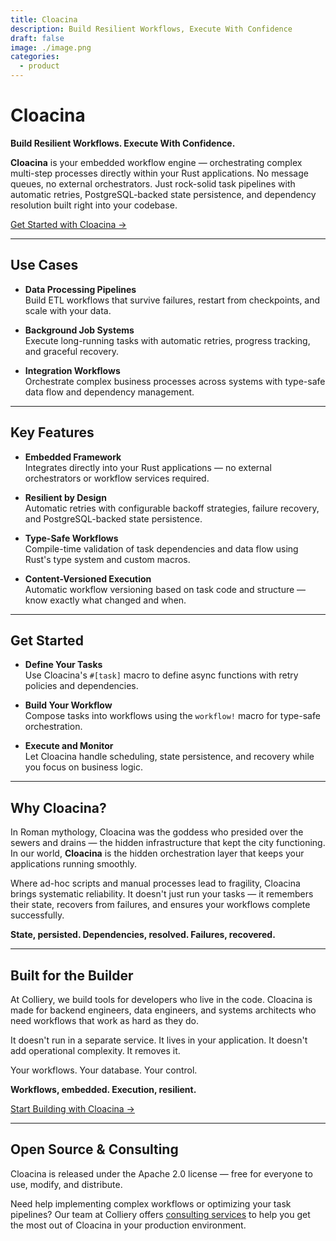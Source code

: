 ```yaml
---
title: Cloacina
description: Build Resilient Workflows, Execute With Confidence
draft: false
image: ./image.png
categories:
  - product
---
```


# Cloacina

**Build Resilient Workflows. Execute With Confidence.**

**Cloacina** is your embedded workflow engine — orchestrating complex multi-step processes directly within your Rust applications. No message queues, no external orchestrators. Just rock-solid task pipelines with automatic retries, PostgreSQL-backed state persistence, and dependency resolution built right into your codebase.

[Get Started with Cloacina →](https://github.com/colliery-io/cloacina)

---

## Use Cases

- **Data Processing Pipelines**  
  Build ETL workflows that survive failures, restart from checkpoints, and scale with your data.

- **Background Job Systems**  
  Execute long-running tasks with automatic retries, progress tracking, and graceful recovery.

- **Integration Workflows**  
  Orchestrate complex business processes across systems with type-safe data flow and dependency management.

---

## Key Features

- **Embedded Framework**  
  Integrates directly into your Rust applications — no external orchestrators or workflow services required.

- **Resilient by Design**  
  Automatic retries with configurable backoff strategies, failure recovery, and PostgreSQL-backed state persistence.

- **Type-Safe Workflows**  
  Compile-time validation of task dependencies and data flow using Rust's type system and custom macros.

- **Content-Versioned Execution**  
  Automatic workflow versioning based on task code and structure — know exactly what changed and when.

---

## Get Started

- **Define Your Tasks**  
  Use Cloacina's `#[task]` macro to define async functions with retry policies and dependencies.

- **Build Your Workflow**  
  Compose tasks into workflows using the `workflow!` macro for type-safe orchestration.

- **Execute and Monitor**  
  Let Cloacina handle scheduling, state persistence, and recovery while you focus on business logic.

---

## Why Cloacina?

In Roman mythology, Cloacina was the goddess who presided over the sewers and drains — the hidden infrastructure that kept the city functioning. In our world, **Cloacina** is the hidden orchestration layer that keeps your applications running smoothly.

Where ad-hoc scripts and manual processes lead to fragility, Cloacina brings systematic reliability. It doesn't just run your tasks — it remembers their state, recovers from failures, and ensures your workflows complete successfully.

**State, persisted. Dependencies, resolved. Failures, recovered.**

---

## Built for the Builder

At Colliery, we build tools for developers who live in the code. Cloacina is made for backend engineers, data engineers, and systems architects who need workflows that work as hard as they do.

It doesn't run in a separate service. It lives in your application. It doesn't add operational complexity. It removes it.

Your workflows. Your database. Your control.

**Workflows, embedded. Execution, resilient.**

[ Start Building with Cloacina → ](https://github.com/colliery-io/cloacina)

--- 

## Open Source & Consulting

Cloacina is released under the Apache 2.0 license — free for everyone to use, modify, and distribute. 

Need help implementing complex workflows or optimizing your task pipelines? Our team at Colliery offers [consulting services](https://colliery.io/contact/) to help you get the most out of Cloacina in your production environment.

